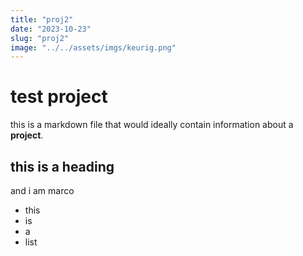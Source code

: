 ```yaml
---
title: "proj2"
date: "2023-10-23"
slug: "proj2"
image: "../../assets/imgs/keurig.png"
---
```


# test project

this is a markdown file that would ideally contain information about a **project**.

## this is a heading

and i am marco

- this
- is
- a
- list

